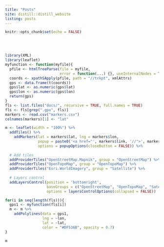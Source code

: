 ```yaml
---
title: "Posts"
site: distill::distill_website
listing: posts
---
```



```r
knitr::opts_chunk$set(echo = FALSE)
```

<br> </br>

```r
library(XML)
library(leaflet)
myfunction <- function(myfile){
  pfile <- htmlTreeParse(file = myfile, 
                         error = function(...) {}, useInternalNodes = T)
  coords <- xpathSApply(pfile, path = "//trkpt", xmlAttrs)
  gps <- data.frame(t(coords))
  gps$lat <- as.numeric(gps$lat)
  gps$lon <- as.numeric(gps$lon)
  return(gps)
}
fls <- list.files("docs/", recursive = TRUE, full.names = TRUE)
fls <- fls[grep(".gpx", fls)]
markers <- read.csv("markers.csv")
colnames(markers)[1] <- "lat"

m <- leaflet(width = "100%") %>% 
  addTiles() %>%
    addMarkers(lat = markers$lat, lng = markers$lon, 
               popup = paste0('<a href="', markers$link, '//">', markers$title, '</a>'),
               options = popupOptions(closeButton = FALSE)) %>%
  
  # Add tiles
  addProviderTiles("OpenStreetMap.Mapnik", group = "OpenStreetMap") %>%
  addProviderTiles("OpenTopoMap", group = "OpenTopoMap") %>%
  addProviderTiles("Esri.WorldImagery", group = "Satellite") %>%
  
  # Layers control
  addLayersControl(position = 'bottomright',
                   baseGroups = c("OpenStreetMap", "OpenTopoMap", "Satellite"),
                   options = layersControlOptions(collapsed = FALSE)) 

for(i in seq(length(fls))){
  gps1 <- myfunction(fls[i])
  m <- m %>% 
    addPolylines(data = gps1, 
                 lng = ~lon, 
                 lat = ~lat,
                 color = "#DF536B", opacity = 0.7)
}

m
```
